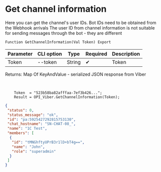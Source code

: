 ﻿---
sidebar_position: 2
---


# Get channel information
Here you can get the channel's user IDs. Bot IDs need to be obtained from the Webhook arrivals The user ID from channel information is not suitable for sending messages through the bot - they are different



`Function GetChannelInformation(Val Token) Export`

  | Parameter | CLI option | Type | Required | Description |
  |-|-|-|-|-|
  | Token | --token | String | &#x2714; | Token |

  
  Returns:  Map Of KeyAndValue - serialized JSON response from Viber

<br/>




```bsl title="Code example"
    Token  = "523b58ba82afffaa-7ef3b426...";
    Result = OPI_Viber.GetChannelInformation(Token);
```
 



```json title="Result"
{
 "status": 0,
 "status_message": "ok",
 "id": "pa:5925427292815753130",
 "chat_hostname": "SN-CHAT-08_",
 "name": "1C Test",
 "members": [
  {
   "id": "tMNGhftyUPrB3r1lD+bT4g==",
   "name": "John",
   "role": "superadmin"
  }
 ]
}
```
